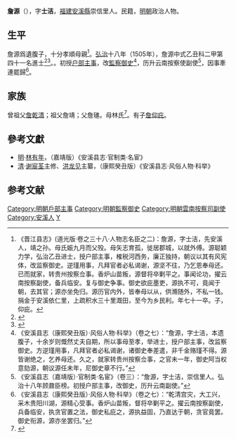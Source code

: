 {{明清人物信息框
| 姓名 = 詹源
| 原名 =
| 圖片名稱= 
| 圖片大小 =
| 圖片說明 = 
| 最高職務 = 雲南按察司副使
| 國家 = 大明 
| 爵位 =
| 籍貫 = [[福建|福建]][[安溪縣|安溪縣]]
| 族裔 = 
| 字號 = 字士潔
| 諡號 =
| 出生日期 = 生年不詳
| 出生地點 =
| 逝世日期 = 卒年不詳
| 逝世地點 =
| 墓葬 =
| 配偶 = 
| 親屬 = 子[[詹仰庇|詹仰庇]]
| 出身 =
* 弘治十八年乙丑科進士出身
| 經歷 =
| 著作 =  
}}
'''詹源'''（{{bd|？||？|catIdx=}}），字'''士洁'''，[[福建|福建]][[安溪縣|安溪縣]]崇信里人。民籍，[[明朝|明朝]]政治人物。

== 生平 ==
詹源爲遺腹子，十分孝順母親<ref>《晋江县志》(道光版·卷之三十八·人物志名臣之二)：詹源，字士洁，先安溪人，靖之孙。母氏娠九月而父殁。母矢志育孤，徙居郡城，以就外傅。源聪颖力学，弘治乙丑进士，授户部主事，榷税河西务，廉正独持，朝议以其有风宪体，改监察御史。逆瑾用事，凡拜官者必私谒谢，源坚不往，乃乞恩奉母还。已而就家，转贵州按察佥事。香炉山苗叛，源督将卒剿平之。事闻论功，擢云南按察副使，备兵临安。复与御史争事。御史欲庇墨吏，源执不可，竟闻于朝，去其官；源亦坐免归。源历官内外，皆奉母以从，供滫随外，不私一钱。捐金于安溪依仁里，上疏积水三十里溉田，至今为乡民利。年七十一卒。子，仰庇。</ref>。[[弘治_(明朝)|弘治]]十八年（1505年），詹源中式乙丑科二甲第四十一名進士<ref>{{Cite book|title=《皇明贡举考》卷五|last=（明）[[张朝瑞|张朝瑞]]|first=|publisher=《续修四库全书》史部第828册|year=|isbn=|location=|pages=}}</ref><ref>{{Cite book|title=贡举志五种 上|last=鲁小俊，江俊伟著|first=|publisher=武汉：武汉大学出版社|year=2009|isbn=978-7-307-07043-1|location=|pages=}}</ref>。。初授[[户部|户部]][[主事|主事]]，改[[監察御史|監察御史]]<ref>《安溪县志（康熙癸丑版）·风俗人物·科举》（卷之七）：“詹源，字士洁，本遗腹子，十余岁则慨然丈夫自期，所以事母至孝，举进士，授户部主事，改监察御史。方逆瑾用事，凡拜官者必私谒谢，诸御史奉差遣，非千金赂瑾不得。源皆谢绝之，乞养母还。久之，就家转贵州按察佥事，之官未一年，御史阿当权意劾源，朝议源任未年，尼御史章不行。”</ref>，历升云南按察使副使<ref>《安溪县志（嘉靖版）·官制类·名宦》（卷三）：“詹源，字士洁，崇信里人。弘治十八年顾鼐臣榜。初授户部主事，改御史，历升云南副使。”</ref>，因事牽連罷歸<ref>《安溪县志（康熙癸丑版）·风俗人物·科举》（卷之七）：“乾清宫灾，大工兴，采木贵阳川湖，源精心受事。香炉山苗叛，督将卒剿平之。擢云南按察副使，兵备临安，执贪官置之法，御史私庇之，源执益固，乃直达于朝，贪官竟罢。御史衔源，源亦坐罢归。”</ref>。

==家族==
曾祖父[[詹乾清|詹乾清]]；祖父詹靖；父詹璡。母林氏<ref>{{Cite book|title=天一阁藏明代科举录选刊 登科录 点校本|last=龚延明主编|first=|publisher=宁波出版社|year=2016|isbn=978-7-5526-2320-8|location=宁波|pages=|quote=《天一閣藏明代科舉錄選刊.登科錄》之《弘治十八年進士登科錄》}}</ref>。有子[[詹仰庇|詹仰庇]]。

==參考文獻==
*[[明|明]]·[[林有年|林有年]]，（嘉靖版）《安溪县志·官制类·名宦》
*[[清|清]]·[[谢宸荃|谢宸荃]]主修、[[洪龙见|洪龙见]]主纂，（康熙癸丑版）《安溪县志·风俗人物·科举》

==参考文献==
{{reflist}}

{{弘治十八年乙丑科殿試金榜}}

{{DEFAULTSORT:Zhan詹}}
[[Category:明朝戶部主事|Category:明朝戶部主事]]
[[Category:明朝監察御史|Category:明朝監察御史]]
[[Category:明朝雲南按察司副使|Category:明朝雲南按察司副使]]
[[Category:安溪人|Category:安溪人]]
[[Category:詹姓|Y]]